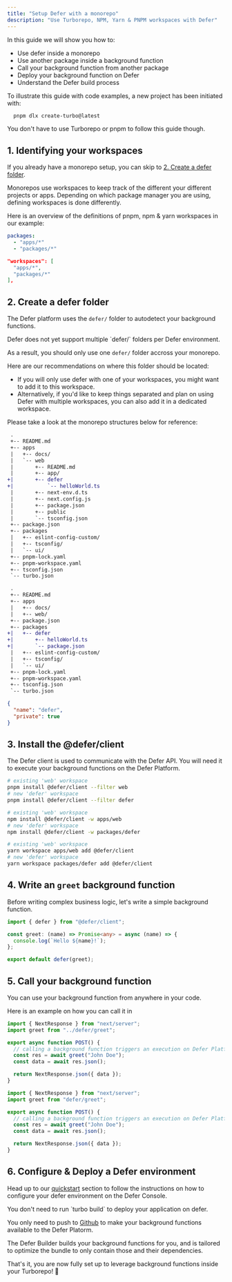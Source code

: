 ```yaml
---
title: "Setup Defer with a monorepo"
description: "Use Turborepo, NPM, Yarn & PNPM workspaces with Defer"
---
```


In this guide we will show you how to:

- Use defer inside a monorepo
- Use another package inside a background function
- Call your background function from another package
- Deploy your background function on Defer
- Understand the Defer build process

<Note>
  To illustrate this guide with code examples, a new project has been initiated
  with:

```bash
  pnpm dlx create-turbo@latest
```

You don't have to use Turborepo or pnpm to follow this guide though.

</Note>

## 1. Identifying your workspaces

If you already have a monorepo setup, you can skip to
[2. Create a defer folder](#2-create-a-defer-folder).

Monorepos use workspaces to keep track of the different your different projects
or apps. Depending on which package manager you are using, defining workspaces
is done differently.

Here is an overview of the definitions of pnpm, npm & yarn workspaces in our
example:

<CodeGroup>

```yaml pnpm workspaces - pnpm-workspace.yaml
packages:
  - "apps/*"
  - "packages/*"
```

```json npm / yarn workspaces - package.json
"workspaces": [
  "apps/*",
  "packages/*"
],
```

</CodeGroup>

## 2. Create a defer folder

The Defer platform uses the `defer/` folder to autodetect your background
functions.

<Warning>
  Defer does not yet support multiple `defer/` folders per Defer environment.
</Warning>

As a result, you should only use one `defer/` folder accross your monorepo.

Here are our recommendations on where this folder should be located:

- If you will only use defer with one of your workspaces, you might want to add
  it to this workspace.
- Alternatively, if you'd like to keep things separated and plan on using Defer
  with multiple workspaces, you can also add it in a dedicated workspace.

Please take a look at the monorepo structures below for reference:

<CodeGroup>

```diff Existing workspace
 .
 +-- README.md
 +-- apps
 |   +-- docs/
 |   `-- web
 |       +-- README.md
 |       +-- app/
+|       +-- defer
+|           `-- helloWorld.ts
 |       +-- next-env.d.ts
 |       +-- next.config.js
 |       +-- package.json
 |       +-- public
 |       `-- tsconfig.json
 +-- package.json
 +-- packages
 |   +-- eslint-config-custom/
 |   +-- tsconfig/
 |   `-- ui/
 +-- pnpm-lock.yaml
 +-- pnpm-workspace.yaml
 +-- tsconfig.json
 `-- turbo.json
```

```diff New workspace
 .
 +-- README.md
 +-- apps
 |   +-- docs/
 |   +-- web/
 +-- package.json
 +-- packages
+|   +-- defer
+|       +-- helloWorld.ts
+|       `-- package.json
 |   +-- eslint-config-custom/
 |   +-- tsconfig/
 |   `-- ui/
 +-- pnpm-lock.yaml
 +-- pnpm-workspace.yaml
 +-- tsconfig.json
 `-- turbo.json
```

```json New workspace - packages/defer/package.json
{
  "name": "defer",
  "private": true
}
```

</CodeGroup>

## 3. Install the @defer/client

The Defer client is used to communicate with the Defer API. You will need it to
execute your background functions on the Defer Platform.

<CodeGroup>

```bash pnpm
# existing 'web' workspace
pnpm install @defer/client --filter web
# new 'defer' workspace
pnpm install @defer/client --filter defer
```

```bash npm
# existing 'web' workspace
npm install @defer/client -w apps/web
# new 'defer' workspace
npm install @defer/client -w packages/defer
```

```bash yarn
# existing 'web' workspace
yarn workspace apps/web add @defer/client
# new 'defer' workspace
yarn workspace packages/defer add @defer/client
```

</CodeGroup>

## 4. Write an `greet` background function

Before writing complex business logic, let's write a simple background function.

```ts
import { defer } from "@defer/client";

const greet: (name) => Promise<any> = async (name) => {
  console.log(`Hello ${name}!`);
};

export default defer(greet);
```

## 5. Call your background function

You can use your background function from anywhere in your code.

Here is an example on how you can call it in

<CodeGroup>

```ts Existing workspace - apps/web/app/route.ts
import { NextResponse } from "next/server";
import greet from "../defer/greet";

export async function POST() {
  // calling a background function triggers an execution on Defer Platform
  const res = await greet("John Doe");
  const data = await res.json();

  return NextResponse.json({ data });
}
```

```ts Existing workspace - apps/web/app/route.ts
import { NextResponse } from "next/server";
import greet from "defer/greet";

export async function POST() {
  // calling a background function triggers an execution on Defer Platform
  const res = await greet("John Doe");
  const data = await res.json();

  return NextResponse.json({ data });
}
```

</CodeGroup>

## 6. Configure & Deploy a Defer environment

Head up to our [quickstart](/get-started/quickstart/nextjs#configure) section to
follow the instructions on how to configure your defer environment on the Defer
Console.

<Note>
  You don't need to run `turbo build` to deploy your application on defer.

You only need to push to [Github](https://github.com/) to make your background
functions available to the Defer Platorm.

The Defer Builder builds your background functions for you, and is tailored to
optimize the bundle to only contain those and their dependencies.

</Note>

That's it, you are now fully set up to leverage background functions inside your
Turborepo! 🎉
